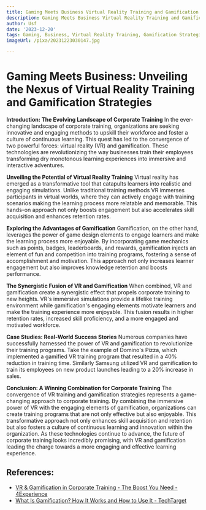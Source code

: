 ```yaml
---
title: Gaming Meets Business Virtual Reality Training and Gamification Strategies
description: Gaming Meets Business Virtual Reality Training and Gamification Strategies
author: Usf
date: '2023-12-20'
tags: Gaming, Business, Virtual Reality Training, Gamification Strategies
imageUrl: /pixa/20231223030147.jpg

---
```

# Gaming Meets Business: Unveiling the Nexus  of Virtual  Reality Training and  Gamification Strategies

**Introduction: The Evolving Landscape of  Corporate Training**
In the ever-changing landscape of corporate training, organizations are seeking  innovative  and engaging  methods to upskill their workforce and foster a culture of continuous learning. This quest has  led to the convergence of two  powerful forces:  virtual reality (VR) and gamification. These technologies are revolutionizing the way businesses train their employees transforming dry monotonous learning experiences into immersive and interactive adventures.

**Unveiling the Potential of  Virtual Reality Training**
Virtual reality has emerged as a transformative tool that catapults learners  into realistic and engaging simulations. Unlike traditional  training methods VR immerses participants in virtual worlds, where they can actively engage with training scenarios making the learning process more  relatable and memorable. This hands-on approach not only boosts  engagement but also accelerates skill acquisition and enhances  retention rates.

**Exploring the Advantages of Gamification**
Gamification, on the other hand, leverages  the  power of game design elements to engage learners and make the  learning process more enjoyable. By incorporating game mechanics such as  points, badges,  leaderboards, and rewards, gamification injects an element of fun and competition  into training  programs, fostering a sense of accomplishment and motivation. This approach not only increases learner engagement but  also improves knowledge retention and boosts performance.

**The Synergistic Fusion of VR and Gamification**
When combined, VR and gamification create a synergistic effect that propels corporate training to new heights. VR's immersive simulations  provide  a lifelike training environment while gamification's engaging elements motivate learners and make the training  experience more enjoyable. This fusion results in higher retention rates, increased  skill proficiency, and a more engaged and motivated workforce.

**Case Studies: Real-World Success Stories**
Numerous companies have successfully harnessed the power of VR and gamification  to revolutionize their training programs. Take the example of Domino's Pizza, which implemented a  gamified VR training  program that resulted in a 40% reduction in training time. Similarly Samsung utilized VR and gamification to train its employees  on new product launches leading to  a 20% increase in sales.

**Conclusion:  A Winning Combination for Corporate Training**
The convergence of VR training and gamification strategies represents a game-changing  approach to corporate training. By  combining the immersive power of VR with the engaging elements of gamification, organizations can create training programs that are not only effective  but also enjoyable. This  transformative approach not only enhances skill acquisition  and retention but also fosters a culture of  continuous learning and innovation within the organization. As these technologies continue to  advance, the future of corporate training looks incredibly promising, with VR and gamification leading the charge towards a more engaging and  effective  learning experience.

## References:
- [VR & Gamification in Corporate Training - The Boost You Need - 4Experience](https://4experience.co/vr-and-gamification-in-corporate-training/)
- [What Is Gamification? How It Works and How to Use It - TechTarget](https://www.techtarget.com/searchhrsoftware/definition/gamification)
